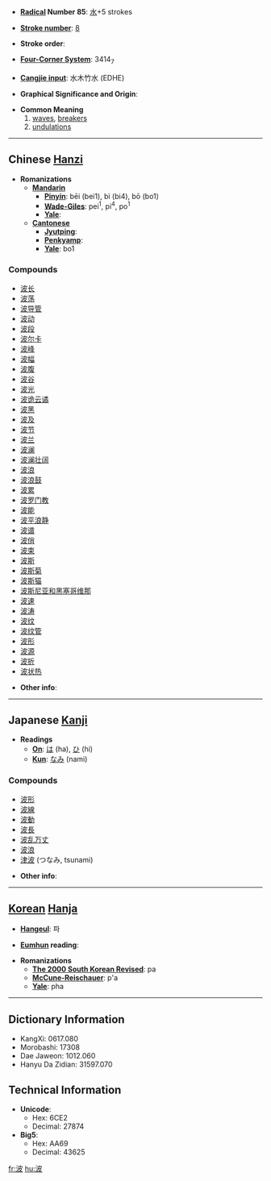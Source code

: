 * '''[[Wiktionary:Chinese radical index| Radical]] Number 85''': [[Wiktionary:Chinese radical index 水|水]]+5 strokes

* '''[[Wiktionary:Chinese total strokes index|Stroke number]]''': [[Wiktionary:Chinese total strokes index 8|8]]

* '''Stroke order''': 

* '''[[Wiktionary:Chinese four corner index|Four-Corner System]]''': 3414<sub>7</sub>

* '''[[Wiktionary:Chinese Cangjie index|Cangjie input]]''': 水木竹水 (EDHE)

* '''Graphical Significance and Origin''': 

* '''Common Meaning'''
*# [[wave]]s, [[breaker]]s
*# [[undulation]]s


----

== Chinese [[Hanzi]] ==

* '''Romanizations'''
** '''[[Mandarin]]'''
*** '''[[Pinyin]]''': bēi (bei1), bì (bi4), bō (bo1)
*** '''[[Wade-Giles]]''': pei<sup>1</sup>, pi<sup>4</sup>, po<sup>1</sup>
*** '''[[Yale]]''': 
** '''[[Cantonese]]'''
*** '''[[Jyutping]]''':
*** '''[[Penkyamp]]''': 
*** '''[[Yale]]''': bo1

===Compounds===
*[[波长]]
*[[波荡]]
*[[波导管]]
*[[波动]]
*[[波段]]
*[[波尔卡]]
*[[波峰]]
*[[波幅]]
*[[波腹]]
*[[波谷]]
*[[波光]]
*[[波诡云谲]]
*[[波黑]]
*[[波及]]
*[[波节]]
*[[波兰]]
*[[波澜]]
*[[波澜壮阔]]
*[[波浪]]
*[[波浪鼓]]
*[[波累]]
*[[波罗门教]]
*[[波能]]
*[[波平浪静]]
*[[波谱]]
*[[波俏]]
*[[波束]]
*[[波斯]]
*[[波斯菊]]
*[[波斯猫]]
*[[波斯尼亚和黑塞哥维那]]
*[[波速]]
*[[波涛]]
*[[波纹]]
*[[波纹管]]
*[[波形]]
*[[波源]]
*[[波折]]
*[[波状热]]

* '''Other info''': 

----

== Japanese [[Kanji]] ==

* '''Readings'''
** '''[[On]]''': [[は]] (ha), [[ひ]] (hi)
** '''[[Kun]]''': [[なみ]] (nami)

===Compounds===
*[[波形]]
*[[波線]]
*[[波動]]
*[[波長]]
*[[波乱万丈]]
*[[波浪]]
*[[津波]] (つなみ, tsunami)

* '''Other info''':  

----

== [[Korean]] [[Hanja]] ==

* '''[[Hangeul]]''': 파

* '''[[Eumhun]] reading''': 

* '''Romanizations'''
** '''[[The 2000 South Korean Revised Romanization|The 2000 South Korean Revised]]''': pa
** '''[[McCune-Reischauer]]''': p'a
** '''[[Yale]]''': pha

----

== Dictionary Information ==

* KangXi: 0617.080
* Morobashi: 17308
* Dae Jaweon: 1012.060
* Hanyu Da Zidian: 31597.070

== Technical Information ==

* '''Unicode''':
** Hex: 6CE2
** Decimal: 27874
* '''Big5''':
** Hex: AA69
** Decimal: 43625

[[fr:波]]
[[hu:波]]